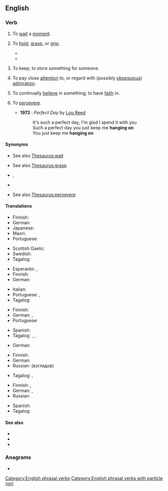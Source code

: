{{also|hangon}}
==English==

===Verb===
{{en-verb|hang<,,hung> on}}

# {{lb|en|idiomatic|mostly|imperative}} To [[wait]] a [[moment]].
#: {{ux|en|'''Hang on'''. Let me check.}}
# To [[hold]], [[grasp]], or [[grip]].
#: {{ux|en|'''Hang on''' to the handle so you don't drop it.}}
#* {{quote-book|1=en|year=1886|translator=H.L. Br&aelig;kstad|author=Peter Christen Asbj&oslash;rnsen|authorlink=Peter Christen Asbj&oslash;rnsen|title=Folk and Fairy Tales|page=271|passage="If you'll come along, then '''hang on'''!" said Hans, and the man had to '''hang on''' and limp along on one leg, whether he would or no; and when he tried to tear himself loose, he made it still worse for himself, for he was very nearly falling on his back whenever he struggled to get free.}}
#* {{quote-book|en|year=1913|author={{w|Joseph C. Lincoln}}|chapter=7
|title=[http://openlibrary.org/works/OL5535161W Mr. Pratt's Patients]
|passage=Old Applegate, in the stern, just set and looked at me, and Lord James, amidship, waved both arms and kept hollering for help. I took a couple of everlasting big strokes and managed to grab hold of the skiff's rail, close to the stern. Then, for a jiffy, I '''hung on''' and fought for breath.}}
# {{lb|en|idiomatic}} To keep; to store something for someone.
#: {{ux|en|'''Hang on''' to my jacket until I get back.}}
# {{lb|en|idiomatic}} To pay close [[attention]] to, or regard with (possibly [[obsequious]]) [[admiration]].
#: {{ux|en|The audience '''hangs on''' his every word.}}
# {{lb|en|idiomatic}} To continually [[believe]] in something; to have [[faith]] in.
#: {{ux|en|He's got a philosophy he '''hangs on''' to.}}
# {{lb|en|idiomatic}} To [[persevere]].
#: {{ux|en|Just '''hang on''' and keep going; this pain won't last forever.}}
#* '''1972''' : ''Perfect Day'' by [[w:Lou Reed|Lou Reed]]
#*: It's such a perfect day, I'm glad I spend it with you
#*: Such a perfect day you just keep me '''hanging on'''
#*: You just keep me '''hanging on'''

====Synonyms====
* {{sense|wait a moment}} See also [[Thesaurus:wait]]
* {{sense|hold, grasp, or grip}} See also [[Thesaurus:grasp]]
* {{sense|store something for someone}} {{l|en|keep}}, {{l|en|store}}
* {{sense|continually believe in something}} {{l|en|keep faith}}
* {{sense|persevere}} See also [[Thesaurus:persevere]]

====Translations====
{{trans-top|wait a minute}}
* Finnish: {{t+|fi|odottaa}}
* German: {{t|de|[[kurz]] [[warten]]}}
* Japanese: {{t|ja|どっこい|tr=dokkoi}}
* Maori: {{t|mi|tāria}}
* Portuguese: {{t|pt|esperar aí}}
{{trans-mid}}
* Scottish Gaelic: {{t|gd|dad ort}}
* Swedish: {{t|sv|vänta nu}}
* Tagalog: {{t+|tl|sandali}}
{{trans-bottom}}

{{trans-top|to hold, grasp, or grip}}
* Esperanto: {{t|eo|alkroĉiĝi}}, {{t|eo|alkroĉi sin}}
* Finnish: {{t|fi|pitää kiinni}}
* German: {{t+|de|festhalten}}
{{trans-mid}}
* Italian: {{t+|it|afferrare}}
* Portuguese: {{t+|pt|agarrar}}, {{t|pt|[[agarrar]]-[[se]] ([[em]])}}
* Tagalog: {{t|tl|hawak}}
{{trans-bottom}}

{{trans-top|to keep; to store something for someone}}
* Finnish: {{t+|fi|säilyttää}}
* German: {{t+|de|aufbewahren}}, {{t+|de|halten}}
* Portuguese: {{t+|pt|guardar}}
{{trans-mid}}
* Spanish: {{t+|es|guardar}}
* Tagalog: {{t|tl|pahawak}}, {{t|tl|pabantay}}, {{t|tl|patago}}
{{trans-bottom}}

{{trans-top|to pay close attention to, or regard with admiration}}
* German: {{t+|de|hängen an}}
{{trans-mid}}
{{trans-bottom}}

{{trans-top|continually believe in something}}
* Finnish: {{t|fi|pitää kiinni}}
* German: {{t+|de|festhalten}}
* Russian: {{t+|ru|приде́рживаться}} (взглядов)
{{trans-mid}}
* Tagalog: {{t|tl|magtiwala}}, {{t|tl|maniwala}}
{{trans-bottom}}

{{trans-top|persevere}}
* Finnish: {{t+|fi|sinnitellä}}, {{t|fi|purra hammasta}}
* German: {{t+|de|durchhalten}}, {{t|de|dranbleiben}}
* Russian: {{t+|ru|держаться}}
{{trans-mid}}
* Spanish: {{t+|es|aguantar}}
* Tagalog: {{t|tl|magpakatatag}}
{{trans-bottom}}

====See also====
* {{l|en|hold}}
* {{l|en|hold on}}
* {{l|en|hold up}}

===Anagrams===
* {{anagrams|en|a=aghnno|Hong'an}}

[[Category:English phrasal verbs]]
[[Category:English phrasal verbs with particle (on)]]